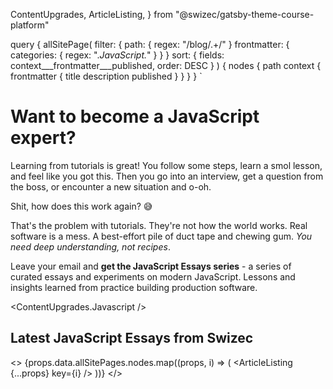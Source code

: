   ContentUpgrades,
  ArticleListing,
} from "@swizec/gatsby-theme-course-platform"

query {
    allSitePage(
        filter: { 
            path: { regex: "/blog/.+/" }
            frontmatter: { categories: { regex: ".*JavaScript.*" } }
        }
        sort: { 
            fields: context___frontmatter___published, 
            order: DESC 
        }
    ) {
        nodes {
            path
            context {
                frontmatter {
                    title
                    description
                    published
                }
            }
        }
    }
`

# Want to become a JavaScript expert?

Learning from tutorials is great! You follow some steps, learn a smol lesson, and feel like you got this. Then you go into an interview, get a question from the boss, or encounter a new situation and o-oh.

Shit, how does this work again? 😅

That's the problem with tutorials. They're not how the world works. Real software is a mess. A best-effort pile of duct tape and chewing gum. _You need deep understanding, not recipes_.

Leave your email and **get the JavaScript Essays series** - a series of curated essays and experiments on modern JavaScript. Lessons and insights learned from practice building production software.

<ContentUpgrades.Javascript />

## Latest JavaScript Essays from Swizec

<>
  {props.data.allSitePages.nodes.map((props, i) => (
    <ArticleListing {...props} key={i} />
  ))}
</>
